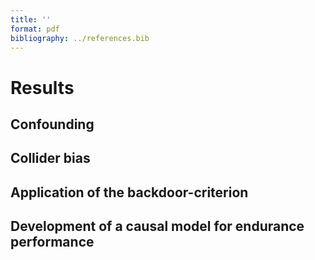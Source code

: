 ```yaml
---
title: ''
format: pdf
bibliography: ../references.bib
---
```


# Results

## Confounding

## Collider bias

## Application of the backdoor-criterion

## Development of a causal model for endurance performance